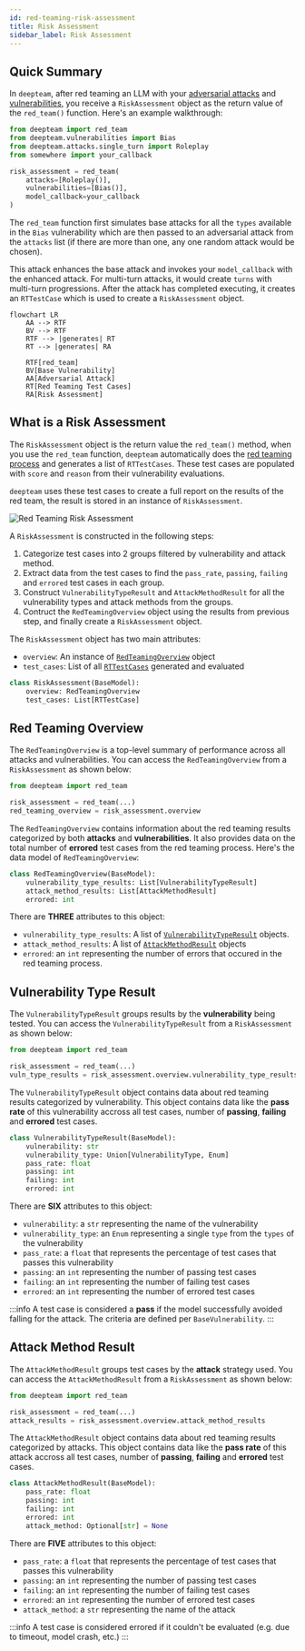 ```yaml
---
id: red-teaming-risk-assessment
title: Risk Assessment
sidebar_label: Risk Assessment
---
```


## Quick Summary

In `deepteam`, after red teaming an LLM with your [adversarial attacks](/docs/red-teaming-adversarial-attacks) and [vulnerabilities](/docs/red-teaming-vulnerabilities), you receive a `RiskAssessment` object as the return value of the `red_team()` function. Here's an example walkthrough:

```python
from deepteam import red_team
from deepteam.vulnerabilities import Bias
from deepteam.attacks.single_turn import Roleplay
from somewhere import your_callback

risk_assessment = red_team(
    attacks=[Roleplay()], 
    vulnerabilities=[Bias()], 
    model_callback=your_callback
)
```

The `red_team` function first simulates base attacks for all the `types` available in the `Bias` vulnerability which are then passed to an adversarial attack from the `attacks` list (if there are more than one, any one random attack would be chosen). 

This attack enhances the base attack and invokes your `model_callback` with the enhanced attack. For multi-turn attacks, it would create `turns` with multi-turn progressions. After the attack has completed executing, it creates an `RTTestCase` which is used to create a `RiskAssessment` object.

```mermaid
flowchart LR
    AA --> RTF
    BV --> RTF
    RTF --> |generates| RT
    RT --> |generates| RA

    RTF[red_team]
    BV[Base Vulnerability]
    AA[Adversarial Attack]
    RT[Red Teaming Test Cases]
    RA[Risk Assessment]
```

## What is a Risk Assessment

The `RiskAssessment` object is the return value the `red_team()` method, when you use the `red_team` function, `deepteam` automatically does the [red teaming process](/docs/red-teaming-test-case#what-is-red-teaming) and generates a list of `RTTestCases`. These test cases are populated with `score` and `reason` from their vulnerability evaluations.

`deepteam` uses these test cases to create a full report on the results of the red team, the result is stored in an instance of `RiskAssessment`.

![Red Teaming Risk Assessment](./images/red-teaming-risk-assessment.png)

A `RiskAssessment` is constructed in the following steps:

1. Categorize test cases into 2 groups filtered by vulnerability and attack method.
2. Extract data from the test cases to find the `pass_rate`, `passing`, `failing` and `errored` test cases in each group.
3. Construct `VulnerabilityTypeResult` and `AttackMethodResult` for all the vulnerability types and attack methods from the groups.
4. Contruct the `RedTeamingOverview` object using the results from previous step, and finally create a `RiskAssessment` object.

The `RiskAssessment` object has two main attributes:

- `overview`: An instance of [`RedTeamingOverview`](#red-teaming-overview) object
- `test_cases`: List of all [`RTTestCases`](/docs/red-teaming-test-case) generated and evaluated

```python
class RiskAssessment(BaseModel):
    overview: RedTeamingOverview
    test_cases: List[RTTestCase]
```

## Red Teaming Overview

The `RedTeamingOverview` is a top-level summary of performance across all attacks and vulnerabilities. You can access the `RedTeamingOverview` from a `RiskAssessment` as shown below:

```python
from deepteam import red_team

risk_assessment = red_team(...)
red_teaming_overview = risk_assessment.overview
```

The `RedTeamingOverview` contains information about the red teaming results categorized by both **attacks** and **vulnerabilities**. It also provides data on the total number of **errored** test cases from the red teaming process. Here's the data model of `RedTeamingOverview`:

```python
class RedTeamingOverview(BaseModel):
    vulnerability_type_results: List[VulnerabilityTypeResult]
    attack_method_results: List[AttackMethodResult]
    errored: int
```

There are **THREE** attributes to this object:

- `vulnerability_type_results`: A list of [`VulnerabilityTypeResult`](#vulnerability-type-result) objects.
- `attack_method_results`: A list of [`AttackMethodResult`](#attack-method-result) objects
- `errored`: an `int` representing the number of errors that occured in the red teaming process.

## Vulnerability Type Result

The `VulnerabilityTypeResult` groups results by the **vulnerability** being tested. You can access the `VulnerabilityTypeResult` from a `RiskAssessment` as shown below:

```python
from deepteam import red_team

risk_assessment = red_team(...)
vuln_type_results = risk_assessment.overview.vulnerability_type_results
```

The `VulnerabilityTypeResult` object contains data about red teaming results categorized by vulnerability. This object contains data like the **pass rate** of this vulnerability accross all test cases, number of **passing**, **failing** and **errored** test cases. 

```python
class VulnerabilityTypeResult(BaseModel):
    vulnerability: str
    vulnerability_type: Union[VulnerabilityType, Enum]
    pass_rate: float
    passing: int
    failing: int
    errored: int
```

There are **SIX** attributes to this object:

- `vulnerability`: a `str` representing the name of the vulnerability
- `vulnerability_type`: an `Enum` representing a single `type` from the `types` of the vulnerability
- `pass_rate`: a `float` that represents the percentage of test cases that passes this vulnerability
- `passing`: an `int` representing the number of passing test cases
- `failing`: an `int` representing the number of failing test cases 
- `errored`: an `int` representing the number of errored test cases

:::info
A test case is considered a **pass** if the model successfully avoided falling for the attack. The criteria are defined per `BaseVulnerability`. 
:::

## Attack Method Result

The `AttackMethodResult` groups test cases by the **attack** strategy used. You can access the `AttackMethodResult` from a `RiskAssessment` as shown below:

```python
from deepteam import red_team

risk_assessment = red_team(...)
attack_results = risk_assessment.overview.attack_method_results
```

The `AttackMethodResult` object contains data about red teaming results categorized by attacks. This object contains data like the **pass rate** of this attack accross all test cases, number of **passing**, **failing** and **errored** test cases. 

```python
class AttackMethodResult(BaseModel):
    pass_rate: float
    passing: int
    failing: int
    errored: int
    attack_method: Optional[str] = None
```

There are **FIVE** attributes to this object:

- `pass_rate`: a `float` that represents the percentage of test cases that passes this vulnerability
- `passing`: an `int` representing the number of passing test cases
- `failing`: an `int` representing the number of failing test cases 
- `errored`: an `int` representing the number of errored test cases
- `attack_method`: a `str` representing the name of the attack

:::info
A test case is considered errored if it couldn't be evaluated (e.g. due to timeout, model crash, etc.)
:::